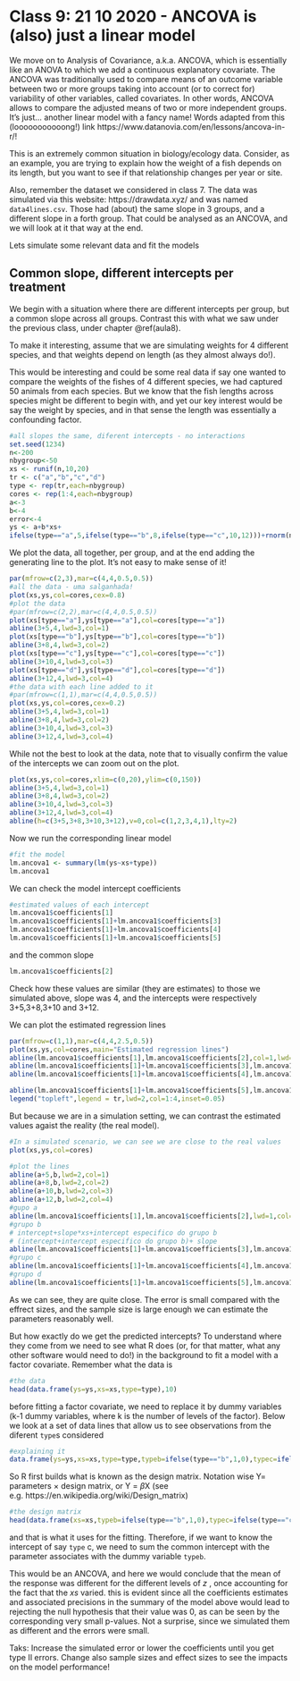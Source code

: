 
# Class 9: 21 10 2020 - ANCOVA is (also) just a linear model {#aula9}


We move on to Analysis of Covariance, a.k.a. ANCOVA, which is essentially like an ANOVA to which we add a continuous explanatory covariate. The ANCOVA was traditionally used to compare means of an outcome variable between two or more groups taking into account (or to correct for) variability of other variables, called covariates. In other words, ANCOVA allows to compare the adjusted means of two or more independent groups. It’s just… another linear model with a fancy name! Words adapted from this (looooooooooong!) link https://www.datanovia.com/en/lessons/ancova-in-r/!


This is an extremely common situation in biology/ecology data. Consider, as an example, you are trying to explain how the weight of a fish depends on its length, but you want to see if that relationship changes per year or site.

Also, remember the dataset we considered in class 7. The data was simulated via this website: https://drawdata.xyz/ and was named `data4lines.csv`. Those had (about) the same slope in 3 groups, and a different slope in a forth group. That could be analysed as an ANCOVA, and we will look at it that way at the end.

Lets simulate some relevant data and fit the models

## Common slope, different intercepts per treatment

We begin with a situation where there are different intercepts per group, but a common slope across all groups. Contrast this with what we saw under the previous class, under chapter \@ref(aula8).

To make it interesting, assume that we are simulating weights for 4 different species, and that weights depend on length (as they almost always do!).

This would be interesting and could be some real data if say  one wanted to compare the weights of the fishes of 4 different species, we had captured 50 animals from each species. But we know that the fish lengths across species might be different to begin with, and yet our key interest would be say the weight by species, and in that sense the length was essentially a confounding factor. 

```{r}
#all slopes the same, diferent intercepts - no interactions
set.seed(1234)
n<-200
nbygroup<-50
xs <- runif(n,10,20)
tr <- c("a","b","c","d")
type <- rep(tr,each=nbygroup)
cores <- rep(1:4,each=nbygroup)
a<-3
b<-4
error<-4
ys <- a+b*xs+
ifelse(type=="a",5,ifelse(type=="b",8,ifelse(type=="c",10,12)))+rnorm(n,0,4)
```

We plot the data, all together, per group, and at the end adding the generating line to the plot. It's not easy to make sense of it!

```{r}
par(mfrow=c(2,3),mar=c(4,4,0.5,0.5))
#all the data - uma salganhada!
plot(xs,ys,col=cores,cex=0.8)
#plot the data
#par(mfrow=c(2,2),mar=c(4,4,0.5,0.5))
plot(xs[type=="a"],ys[type=="a"],col=cores[type=="a"])
abline(3+5,4,lwd=3,col=1)
plot(xs[type=="b"],ys[type=="b"],col=cores[type=="b"])
abline(3+8,4,lwd=3,col=2)
plot(xs[type=="c"],ys[type=="c"],col=cores[type=="c"])
abline(3+10,4,lwd=3,col=3)
plot(xs[type=="d"],ys[type=="d"],col=cores[type=="d"])
abline(3+12,4,lwd=3,col=4)
#the data with each line added to it
#par(mfrow=c(1,1),mar=c(4,4,0.5,0.5))
plot(xs,ys,col=cores,cex=0.2)
abline(3+5,4,lwd=3,col=1)
abline(3+8,4,lwd=3,col=2)
abline(3+10,4,lwd=3,col=3)
abline(3+12,4,lwd=3,col=4)
```

While not the best to look at the data, note that to visually confirm the value of the intercepts we can zoom out on the plot.

```{r}
plot(xs,ys,col=cores,xlim=c(0,20),ylim=c(0,150))
abline(3+5,4,lwd=3,col=1)
abline(3+8,4,lwd=3,col=2)
abline(3+10,4,lwd=3,col=3)
abline(3+12,4,lwd=3,col=4)
abline(h=c(3+5,3+8,3+10,3+12),v=0,col=c(1,2,3,4,1),lty=2)
```

Now we run the corresponding linear model

```{r}

#fit the model
lm.ancova1 <- summary(lm(ys~xs+type))
lm.ancova1
```

We can check the model intercept coefficients

```{r}
#estimated values of each intercept
lm.ancova1$coefficients[1]
lm.ancova1$coefficients[1]+lm.ancova1$coefficients[3]
lm.ancova1$coefficients[1]+lm.ancova1$coefficients[4]
lm.ancova1$coefficients[1]+lm.ancova1$coefficients[5]
```

and the common slope

```{r}
lm.ancova1$coefficients[2]
```

Check how these values are similar (they are estimates) to those we simulated above, slope was 4, and the intercepts were respectively 3+5,3+8,3+10 and 3+12.

We can plot the estimated regression lines

```{r}
par(mfrow=c(1,1),mar=c(4,4,2.5,0.5))
plot(xs,ys,col=cores,main="Estimated regression lines")
abline(lm.ancova1$coefficients[1],lm.ancova1$coefficients[2],col=1,lwd=2)
abline(lm.ancova1$coefficients[1]+lm.ancova1$coefficients[3],lm.ancova1$coefficients[2],col=2,lwd=2)
abline(lm.ancova1$coefficients[1]+lm.ancova1$coefficients[4],lm.ancova1$coefficients[2],col=3,lwd=2)

abline(lm.ancova1$coefficients[1]+lm.ancova1$coefficients[5],lm.ancova1$coefficients[2],col=4,lwd=2)
legend("topleft",legend = tr,lwd=2,col=1:4,inset=0.05)
```

But because we are in a simulation setting, we can contrast the estimated values agaist the reality (the real model).

```{r}

#In a simulated scenario, we can see we are close to the real values
plot(xs,ys,col=cores)

#plot the lines
abline(a+5,b,lwd=2,col=1)
abline(a+8,b,lwd=2,col=2)
abline(a+10,b,lwd=2,col=3)
abline(a+12,b,lwd=2,col=4)
#gupo a
abline(lm.ancova1$coefficients[1],lm.ancova1$coefficients[2],lwd=1,col=1,lty=2)
#grupo b
# intercept+slope*xs+intercept especifico do grupo b
# (intercept+intercept especifico do grupo b)+ slope
abline(lm.ancova1$coefficients[1]+lm.ancova1$coefficients[3],lm.ancova1$coefficients[2],lwd=1,col=2,lty=2)
#grupo c
abline(lm.ancova1$coefficients[1]+lm.ancova1$coefficients[4],lm.ancova1$coefficients[2],lwd=1,col=3,lty=2)
#grupo d
abline(lm.ancova1$coefficients[1]+lm.ancova1$coefficients[5],lm.ancova1$coefficients[2],lwd=1,col=4,lty=2)
```

As we can see, they are quite close. The error is small compared with the effrect sizes, and the sample size is large enough we can estimate the parameters reasonably well.

But how exactly do we get the predicted intercepts? To understand where they come from we need to see what R does (or, for that matter, what any other software would need to do!) in the background to fit a model with a factor covariate. Remember what the data is

```{r}
#the data
head(data.frame(ys=ys,xs=xs,type=type),10)
```

before fitting a factor covariate, we need to replace it by dummy variables (k-1 dummy variables, where k is the number of levels of the factor). Below we look at a set of data lines that allow us to see observations from the diferent `type`s considered

```{r}
#explaining it
data.frame(ys=ys,xs=xs,type=type,typeb=ifelse(type=="b",1,0),typec=ifelse(type=="c",1,0),typed=ifelse(type=="d",1,0))[c(1,49,50,51,99,100,101,149,150,151,200),]
```

So R first builds what is known as the design matrix. Notation wise Y= parameters $\times$ design matrix, or Y = $\beta$X (see e.g. https://en.wikipedia.org/wiki/Design_matrix)

```{r}
#the design matrix
head(data.frame(xs=xs,typeb=ifelse(type=="b",1,0),typec=ifelse(type=="c",1,0),typed=ifelse(type=="d",1,0)))
```

and that is what it uses for the fitting. Therefore, if we want to know the intercept of say `type` c, we need to sum the common intercept with the parameter associates with the dummy variable `typeb`.

This would be an ANCOVA, and here we would conclude that the mean of the response was different for the different levels of $z$ , once accounting for the fact that the $xs$ varied. this is evident since all the coefficients estimates and associated precisions in the summary of the model above would lead to rejecting the null hypothesis that their value was 0, as can be seen by the corresponding very small p-values. Not a surprise, since we simulated them as different and the errors were small.

Taks: Increase the simulated error or lower the coefficients until you get type II errors. Change also sample sizes and effect sizes to see the impacts on the model performance!
